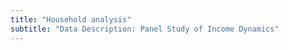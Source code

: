 ```yaml
---
title: "Household analysis"
subtitle: "Data Description: Panel Study of Income Dynamics"
---
```



 
